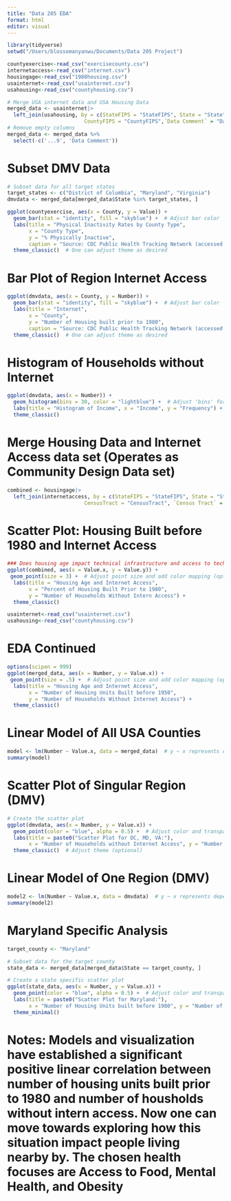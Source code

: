 ```yaml
---
title: "Data 205 EDA"
format: html
editor: visual
---
```


```r
library(tidyverse)
setwd("/Users/blossomanyanwu/Documents/Data 205 Project")
```

```r
countyexercise<-read_csv("exercisecounty.csv")
internetaccess<-read_csv("internet.csv")
housingage<-read_csv("1980housing.csv")
usainternet<-read_csv("usainternet.csv")
usahousing<-read_csv("countyhousing.csv")
```

```r
# Merge USA internet data and USA Housing Data
merged_data <- usainternet|>
  left_join(usahousing, by = c(StateFIPS = "StateFIPS", State = "State", 
                         CountyFIPS = "CountyFIPS",`Data Comment` = "Data Comment", '...9' = "...9", County = "County"))
# Remove empty columns 
merged_data <- merged_data %>%
  select(-c('...9', 'Data Comment'))
```

# Subset DMV Data 
```r
# Subset data for all target states
target_states <- c("District of Columbia", "Maryland", "Virginia")
dmvdata <- merged_data[merged_data$State %in% target_states, ]
```


```r
ggplot(countyexercise, aes(x = County, y = Value)) +
  geom_bar(stat = "identity", fill = "skyblue") +  # Adjust bar color
  labs(title = "Physical Inactivity Rates by County Type",
       x = "County Type",
       y = "% Physically Inactive", 
       caption = "Source: CDC Public Health Tracking Network (accessed April 2, 2024)") +
  theme_classic()  # One can adjust theme as desired
```


# Bar Plot of Region Internet Access
```r
ggplot(dmvdata, aes(x = County, y = Number)) +
  geom_bar(stat = "identity", fill = "skyblue") +  # Adjust bar color
  labs(title = "Internet",
       x = "County",
       y = "Number of Housing built prior to 1980", 
       caption = "Source: CDC Public Health Tracking Network (accessed April 2, 2024)") +
  theme_classic()  # One can adjust theme as desired
```
# Histogram of Households without Internet
```r

ggplot(dmvdata, aes(x = Number)) +
  geom_histogram(bins = 30, color = "lightblue") +  # Adjust 'bins' for desired number of bars
  labs(title = "Histogram of Income", x = "Income", y = "Frequency") +
  theme_classic()
```



# Merge Housing Data and Internet Access data set (Operates as Community Design Data set)
```r

combined <- housingage|>
  left_join(internetaccess, by = c(StateFIPS = "StateFIPS", State = "State", 
                         CensusTract = "CensusTract", `Census Tract` = "Census Tract",`Data Comment` = "Data Comment"))
```


# Scatter Plot: Housing Built before 1980 and Internet Access
```r
### Does housing age impact technical infrastructure and access to tech?
ggplot(combined, aes(x = Value.x, y = Value.y)) +
 geom_point(size = 3) +  # Adjust point size and add color mapping (optional)
  labs(title = "Housing Age and Internet Access",
       x = "Percent of Housing Built Prior to 1980",
       y = "Number of Households Without Intern Access") +
  theme_classic()
```
```r
usainternet<-read_csv("usainternet.csv")
usahousing<-read_csv("countyhousing.csv")
```


# EDA Continued
```r

options(scipen = 999)
ggplot(merged_data, aes(x = Number, y = Value.x)) +
 geom_point(size = .5) +  # Adjust point size and add color mapping (optional)
  labs(title = "Housing Age and Internet Access",
       x = "Number of Housing Units Built before 1950",
       y = "Number of Households Without Internet Access") +
  theme_classic()
```

# Linear Model of All USA Counties
```r

model <- lm(Number ~ Value.x, data = merged_data)  # y ~ x represents dependent variable ~ independent
summary(model)
```
# Scatter Plot of Singular Region (DMV)
```r

# Create the scatter plot
ggplot(dmvdata, aes(x = Number, y = Value.x)) +
  geom_point(color = "blue", alpha = 0.5) +  # Adjust color and transparency as desired
  labs(title = paste0("Scatter Plot for DC, MD, VA:"),
       x = "Number of Households without Internet Access", y = "Number of Housing Units built before 1980") +  # Customize axis labels
  theme_classic()  # Adjust theme (optional)
```
# Linear Model of One Region (DMV)
```r
model2 <- lm(Number ~ Value.x, data = dmvdata)  # y ~ x represents dependent variable ~ independent
summary(model2)
```
# Maryland Specific Analysis 
```r
target_county <- "Maryland"

# Subset data for the target county
state_data <- merged_data[merged_data$State == target_county, ]

# Create a state specific scatter plot 
ggplot(state_data, aes(x = Number, y = Value.x)) +
  geom_point(color = "blue", alpha = 0.5) +  # Adjust color and transparency as desired
  labs(title = paste0("Scatter Plot for Maryland:"),
       x = "Number of Housing Units built before 1980", y = "Number of Households without Internet Access") +
  theme_minimal()
```



# Notes: Models and visualization have established a significant positive linear correlation between number of housing units built prior to 1980 and number of housholds without intern access. Now one can move towards exploring how this situation impact people living nearby by. The chosen health focuses are Access to Food, Mental Health, and Obesity











